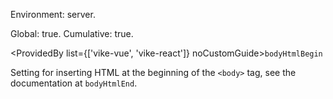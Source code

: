 
Environment: server.  
<Link href="/config#global">Global</Link>: true.  
<Link href="/config#cumulative">Cumulative</Link>: true.  

<ProvidedBy list={['vike-vue', 'vike-react']} noCustomGuide>`bodyHtmlBegin`</ProvidedBy>

Setting for inserting HTML at the beginning of the `<body>` tag, see the documentation at <Link href="/bodyHtmlEnd">`bodyHtmlEnd`</Link>.

